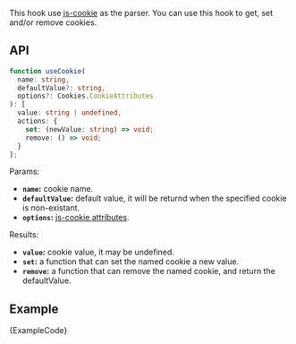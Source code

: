 
This hook use [js-cookie](https://github.com/js-cookie/js-cookie) as the parser. You can use this hook to get, set and/or remove cookies.

## API

```ts
function useCookie(
  name: string,
  defaultValue?: string,
  options?: Cookies.CookieAttributes
): [
  value: string | undefined,
  actions: {
    set: (newValue: string) => void;
    remove: () => void;
  }
];
```

Params:

- **`name`:** cookie name.
- **`defaultValue`:** default value, it will be returnd when the specified cookie is non-existant.
- **`options`:** [js-cookie attributes](https://github.com/js-cookie/js-cookie#cookie-attributes).

Results:

- **`value`:** cookie value, it may be undefined.
- **`set`:** a function that can set the named cookie a new value.
- **`remove`:** a function that can remove the named cookie, and return the defaultValue.

## Example

<ExampleBlock>
  <Example />
</ExampleBlock>
<CodeBlock language="tsx">{ExampleCode}</CodeBlock>
